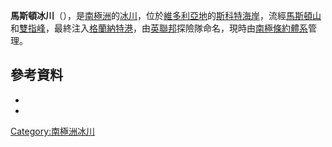 {{coord|76|54|S|162|30|E|source:GNIS|display=title}}

'''馬斯頓冰川'''（{{lang-en|Marston Glacier}}），是[[南極洲|南極洲]]的[[冰川|冰川]]，位於[[維多利亞地|維多利亞地]]的[[斯科特海岸|斯科特海岸]]，流經[[馬斯頓山|馬斯頓山]]和[[雙指峰|雙指峰]]，最終注入[[格蘭納特港|格蘭納特港]]，由[[英聯邦|英聯邦]]探險隊命名，現時由[[南極條約體系|南極條約體系]]管理。

==參考資料==
*{{cite gnis | type = antarid | id = 9465| name = Marston Glacier | accessdate = 2013-08-16}}
*{{usgs-gazetteer|id=9465}}

{{DEFAULTSORT:Marston Glacier}}
[[Category:南極洲冰川|Category:南極洲冰川]]


{{ScottCoast-geo-stub}}